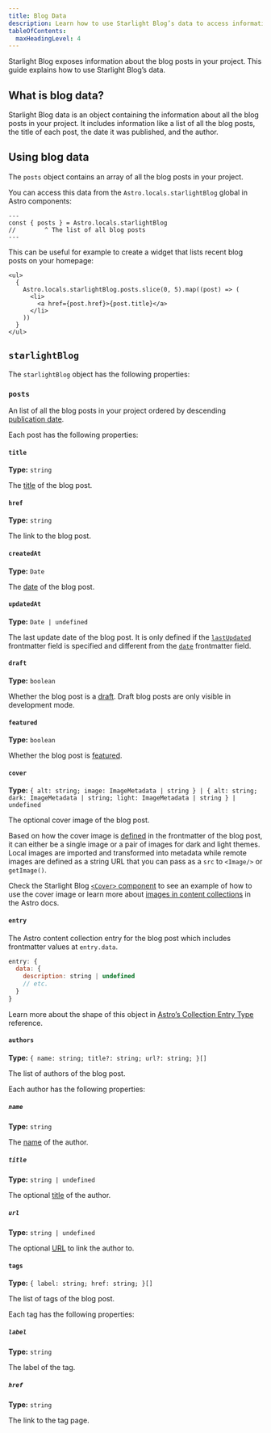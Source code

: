 ```yaml
---
title: Blog Data
description: Learn how to use Starlight Blog’s data to access information about your blog posts.
tableOfContents:
  maxHeadingLevel: 4
---
```


Starlight Blog exposes information about the blog posts in your project.
This guide explains how to use Starlight Blog’s data.

## What is blog data?

Starlight Blog data is an object containing the information about all the blog posts in your project.
It includes information like a list of all the blog posts, the title of each post, the date it was published, and the author.

## Using blog data

The `posts` object contains an array of all the blog posts in your project.

You can access this data from the `Astro.locals.starlightBlog` global in Astro components:

```astro title="example.astro"
---
const { posts } = Astro.locals.starlightBlog
//        ^ The list of all blog posts
---
```

This can be useful for example to create a widget that lists recent blog posts on your homepage:


<Preview>

```astro title="RecentBlogPosts.astro" "Astro.locals.starlightBlog.posts"
<ul>
  {
    Astro.locals.starlightBlog.posts.slice(0, 5).map((post) => (
      <li>
        <a href={post.href}>{post.title}</a>
      </li>
    ))
  }
</ul>
```

<Fragment slot="preview">

<BlogDataExample />

</Fragment>

</Preview>

## `starlightBlog`

The `starlightBlog` object has the following properties:

### `posts`

An list of all the blog posts in your project ordered by descending [publication date](/guides/frontmatter#date-required/).

Each post has the following properties:

#### `title`

**Type:** `string`

The [title](/guides/frontmatter#title-required/) of the blog post.

#### `href`

**Type:** `string`

The link to the blog post.

#### `createdAt`

**Type:** `Date`

The [date](/guides/frontmatter#date-required/) of the blog post.

#### `updatedAt`

**Type:** `Date | undefined`

The last update date of the blog post.
It is only defined if the [`lastUpdated`](/guides/frontmatter#lastupdated/) frontmatter field is specified and different from the [`date`](/guides/frontmatter#date-required/) frontmatter field.

#### `draft`

**Type:** `boolean`

Whether the blog post is a [draft](/guides/frontmatter/#draft).
Draft blog posts are only visible in development mode.

#### `featured`

**Type:** `boolean`

Whether the blog post is [featured](/guides/frontmatter/#featured).

#### `cover`

**Type:** `{ alt: string; image: ImageMetadata | string } | { alt: string; dark: ImageMetadata | string; light: ImageMetadata | string } | undefined`

The optional cover image of the blog post.

Based on how the cover image is [defined](/guides/frontmatter#cover) in the frontmatter of the blog post, it can either be a single image or a pair of images for dark and light themes.
Local images are imported and transformed into metadata while remote images are defined as a string URL that you can pass as a `src` to `<Image/>` or `getImage()`.

Check the Starlight Blog [`<Cover>` component](https://github.com/HiDeoo/starlight-blog/blob/main/packages/starlight-blog/components/Cover.astro) to see an example of how to use the cover image or learn more about [images in content collections](https://docs.astro.build/en/guides/images/#images-in-content-collections) in the Astro docs.

#### `entry`

The Astro content collection entry for the blog post which includes frontmatter values at `entry.data`.

```js
entry: {
  data: {
    description: string | undefined
    // etc.
  }
}
```

Learn more about the shape of this object in [Astro’s Collection Entry Type](https://docs.astro.build/en/reference/modules/astro-content/#collectionentry) reference.

#### `authors`

**Type:** `{ name: string; title?: string; url?: string; }[]`

The list of authors of the blog post.

Each author has the following properties:

##### `name`

**Type:** `string`

The [name](/configuration/#name-required) of the author.

##### `title`

**Type:** `string | undefined`

The optional [title](/configuration/#title-1) of the author.

##### `url`

**Type:** `string | undefined`

The optional [URL](/configuration/#url) to link the author to.

#### `tags`

**Type:** `{ label: string; href: string; }[]`

The list of tags of the blog post.

Each tag has the following properties:

##### `label`

**Type:** `string`

The label of the tag.

##### `href`

**Type:** `string`

The link to the tag page.
